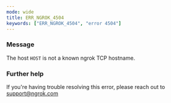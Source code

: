 ```yaml
---
mode: wide
title: ERR_NGROK_4504
keywords: ["ERR_NGROK_4504", "error 4504"]
---
```


### Message

The host `HOST` is not a known ngrok TCP hostname.

### Further help

If you're having trouble resolving this error, please reach out to [support@ngrok.com](mailto:support@ngrok.com?subject=Help%20with%20ERR_NGROK_4504)
